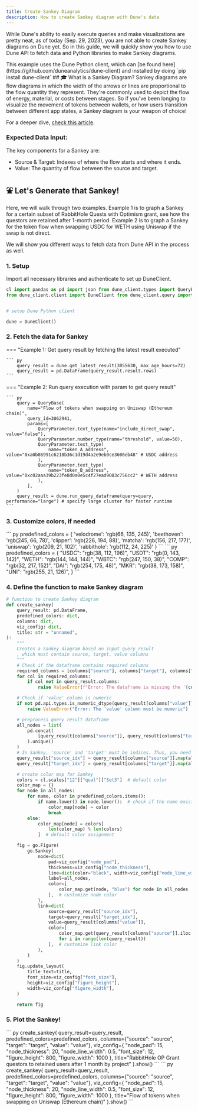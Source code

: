 ```yaml
---
title: Create Sankey Diagram
description: How to create Sankey diagram with Dune's data
---
```


While Dune's ability to easily execute queries and make visualizations are pretty neat, as of today (Sep. 29, 2023), you are not able to create Sankey diagrams on Dune yet. So in this guide, we will quickly show you how to use Dune API to fetch data and Python libraries to make Sankey diagrams.

<Note>
  This example uses the Dune Python client, which can [be found
  here](https://github.com/duneanalytics/dune-client) and installed by doing
  `pip install dune-client`
</Note>
## 🎓 What is a Sankey Diagram? Sankey diagrams are flow diagrams in which the width
of the arrows or lines are proportional to the flow quantity they represent. They're
commonly used to depict the flow of energy, material, or costs between stages. So
if you've been longing to visualize the movement of tokens between wallets, or how
users transition between different app states, a Sankey diagram is your weapon of
choice!

For a deeper dive, [check this article](https://medium.com/@twelsh37/understanding-plotly-sankey-charting-3ee263a81549).

### Expected Data Input:

The key components for a Sankey are:

- Source & Target: Indexes of where the flow starts and where it ends.
- Value: The quantity of flow between the source and target.

## ⛲ Let's Generate that Sankey!

Here, we will walk through two examples. Example 1 is to graph a Sankey for a certain subset of RabbitHole Quests with Optimism grant, see how the questors are retained after 1-month period. Example 2 is to graph a Sankey for the token flow when swapping USDC for WETH using Uniswap if the swap is not direct.

We will show you different ways to fetch data from Dune API in the process as well.

### 1. Setup

Import all necessary libraries and authenticate to set up DuneClient.

``` py import pandas as pd import plotly.graph_objects as go import colorlover as
cl import pandas as pd import json from dune_client.types import QueryParameter
from dune_client.client import DuneClient from dune_client.query import QueryBase


# setup Dune Python client

dune = DuneClient()

````

### 2. Fetch the data for Sankey

=== "Example 1:  Get query result by fetching the latest result executed"

    ``` py
        query_result = dune.get_latest_result(3055630, max_age_hours=72)
        query_result = pd.DataFrame(query_result.result.rows)
    ```

=== "Example 2: Run query execution with param to get query result"

    ``` py
        query = QueryBase(
            name="Flow of tokens when swapping on Uniswap (Ethereum chain)",
            query_id=3062941,
            params=[
                QueryParameter.text_type(name="include_direct_swap", value="false"),
                QueryParameter.number_type(name="threshold", value=50),
                QueryParameter.text_type(
                    name="token_A_address", value="0xa0b86991c6218b36c1d19d4a2e9eb0ce3606eb48" # USDC address
                ),
                QueryParameter.text_type(
                    name="token_B_address", value="0xc02aaa39b223fe8d0a0e5c4f27ead9083c756cc2" # WETH address
                ),
            ],
        )
        query_result = dune.run_query_dataframe(query=query, performance="large") # specify large cluster for faster runtime
    ```

### 3. Customize colors, if needed

<Tabs>
  <Tab title="Example 1">
    ``` py
        predefined_colors = {
            'velodrome': 'rgb(66, 135, 245)',
            'beethoven': 'rgb(245, 66, 78)',
            'clipper': 'rgb(226, 194, 88)',
            'matcha': 'rgb(156, 217, 177)',
            'uniswap': 'rgb(209, 21, 102)',
            'rabbithole': 'rgb(112, 24, 225)'
        }
    ```
  </Tab>
  <Tab title="Example 2">
    ``` py
        predefined_colors = {
            "USDC": "rgb(38, 112, 196)",
            "USDT": "rgb(0, 143, 142)",
            "WETH": "rgb(144, 144, 144)",
            "WBTC": "rgb(247, 150, 38)",
            "COMP": "rgb(32, 217, 152)",
            "DAI": "rgb(254, 175, 48)",
            "MKR": "rgb(38, 173, 158)",
            "UNI": "rgb(255, 21, 126)",
        }
    ```
  </Tab>
</Tabs>

### 4. Define the function to make Sankey diagram

```py
# function to create Sankey diagram
def create_sankey(
    query_result: pd.DataFrame,
    predefined_colors: dict,
    columns: dict,
    viz_config: dict,
    title: str = "unnamed",
):
    """
    Creates a Sankey diagram based on input query_result
    , which must contain source, target, value columns
    """
    # Check if the dataframe contains required columns
    required_columns = [columns["source"], columns["target"], columns["value"]]
    for col in required_columns:
        if col not in query_result.columns:
            raise ValueError(f"Error: The dataframe is missing the '{col}' column")

    # Check if 'value' column is numeric
    if not pd.api.types.is_numeric_dtype(query_result[columns["value"]]):
        raise ValueError("Error: The 'value' column must be numeric")

    # preprocess query result dataframe
    all_nodes = list(
        pd.concat(
            [query_result[columns["source"]], query_result[columns["target"]]]
        ).unique()
    )
    # In Sankey, 'source' and 'target' must be indices. Thus, you need to map projects to indices.
    query_result["source_idx"] = query_result[columns["source"]].map(all_nodes.index)
    query_result["target_idx"] = query_result[columns["target"]].map(all_nodes.index)

    # create color map for Sankey
    colors = cl.scales["12"]["qual"]["Set3"]  # default color
    color_map = {}
    for node in all_nodes:
        for name, color in predefined_colors.items():
            if name.lower() in node.lower():  # check if the name exists in the node name
                color_map[node] = color
                break
        else:
            color_map[node] = colors[
                len(color_map) % len(colors)
            ]  # default color assignment

    fig = go.Figure(
        go.Sankey(
            node=dict(
                pad=viz_config["node_pad"],
                thickness=viz_config["node_thickness"],
                line=dict(color="black", width=viz_config["node_line_width"]),
                label=all_nodes,
                color=[
                    color_map.get(node, "blue") for node in all_nodes
                ],  # customize node color
            ),
            link=dict(
                source=query_result["source_idx"],
                target=query_result["target_idx"],
                value=query_result[columns["value"]],
                color=[
                    color_map.get(query_result[columns["source"]].iloc[i], "black")
                    for i in range(len(query_result))
                ],  # customize link color
            ),
        )
    )
    fig.update_layout(
        title_text=title,
        font_size=viz_config["font_size"],
        height=viz_config["figure_height"],
        width=viz_config["figure_width"],
    )

    return fig
````

### 5. Plot the Sankey!

<Tabs>
  <Tab title="Example 1">
    ``` py
        create_sankey(
            query_result=query_result,
            predefined_colors=predefined_colors,
            columns={"source": "source", "target": "target", "value": "value"},
            viz_config={
                "node_pad": 15,
                "node_thickness": 20,
                "node_line_width": 0.5,
                "font_size": 12,
                "figure_height": 800,
                "figure_width": 1000   
            },
            title="RabbitHole OP Grant questors to retained users after 1 month by project"
        ).show()
    ```
  </Tab>
  <Tab title="Example 2">
    ``` py
        create_sankey(
            query_result=query_result,
            predefined_colors=predefined_colors,
            columns={"source": "source", "target": "target", "value": "value"},
            viz_config={
                "node_pad": 15,
                "node_thickness": 20,
                "node_line_width": 0.5,
                "font_size": 12,
                "figure_height": 800,
                "figure_width": 1000   
            },
            title="Flow of tokens when swapping on Uniswap (Ethereum chain)"
        ).show()
    ```
  </Tab>
</Tabs>
